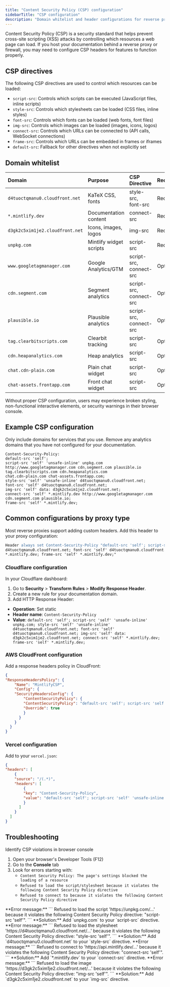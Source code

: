 ```yaml
---
title: "Content Security Policy (CSP) configuration"
sidebarTitle: "CSP configuration"
description: "Domain whitelist and header configurations for reverse proxies, firewalls, and networks that enforce strict security policies."
---
```


Content Security Policy (CSP) is a security standard that helps prevent cross-site scripting (XSS) attacks by controlling which resources a web page can load. If you host your documentation behind a reverse proxy or firewall, you may need to configure CSP headers for features to function properly.

## CSP directives

The following CSP directives are used to control which resources can be loaded:

- `script-src`: Controls which scripts can be executed (JavaScript files, inline scripts)
- `style-src`: Controls which stylesheets can be loaded (CSS files, inline styles)  
- `font-src`: Controls which fonts can be loaded (web fonts, font files)
- `img-src`: Controls which images can be loaded (images, icons, logos)
- `connect-src`: Controls which URLs can be connected to (API calls, WebSocket connections)
- `frame-src`: Controls which URLs can be embedded in frames or iframes
- `default-src`: Fallback for other directives when not explicitly set

## Domain whitelist

| Domain | Purpose | CSP Directive | Required |
|:-------|:--------|:--------------|:-------|
| `d4tuoctqmanu0.cloudfront.net` | KaTeX CSS, fonts | style-src, font-src | Required |
| `*.mintlify.dev` | Documentation content | connect-src | Required |
| `d3gk2c5xim1je2.cloudfront.net` | Icons, images, logos | img-src | Required |
| `unpkg.com` | Mintlify widget scripts | script-src | Required |
| `www.googletagmanager.com` | Google Analytics/GTM | script-src, connect-src | Optional |
| `cdn.segment.com` | Segment analytics | script-src, connect-src | Optional |
| `plausible.io` | Plausible analytics | script-src, connect-src | Optional |
| `tag.clearbitscripts.com` | Clearbit tracking | script-src | Optional |
| `cdn.heapanalytics.com` | Heap analytics | script-src | Optional |
| `chat.cdn-plain.com` | Plain chat widget | script-src | Optional |
| `chat-assets.frontapp.com` | Front chat widget | script-src | Optional |

Without proper CSP configuration, users may experience broken styling, non-functional interactive elements, or security warnings in their browser console.

## Example CSP configuration

<Note>
  Only include domains for services that you use. Remove any analytics domains that you have not configured for your documentation.
</Note>

```
Content-Security-Policy:
default-src 'self';
script-src 'self' 'unsafe-inline' unpkg.com http://www.googletagmanager.com cdn.segment.com plausible.io tag.clearbitscripts.com cdn.heapanalytics.com
chat.cdn-plain.com chat-assets.frontapp.com;
style-src 'self' 'unsafe-inline' d4tuoctqmanu0.cloudfront.net;
font-src 'self' d4tuoctqmanu0.cloudfront.net;
img-src 'self' data: d3gk2c5xim1je2.cloudfront.net;
connect-src 'self' *.mintlify.dev http://www.googletagmanager.com cdn.segment.com plausible.io;
frame-src 'self' *.mintlify.dev;
```

## Common configurations by proxy type

Most reverse proxies support adding custom headers. Add this header to your proxy configuration:

```apache
Header always set Content-Security-Policy "default-src 'self'; script-src 'self' 'unsafe-inline' unpkg.com; style-src 'self' 'unsafe-inline'
d4tuoctqmanu0.cloudfront.net; font-src 'self' d4tuoctqmanu0.cloudfront.net; img-src 'self' data: d3gk2c5xim1je2.cloudfront.net; connect-src 'self'
*.mintlify.dev; frame-src 'self' *.mintlify.dev;"
```

### Cloudflare configuration

In your Cloudflare dashboard:

1. Go to **Security** > **Transform Rules** > **Modify Response Header**.
2. Create a new rule for your documentation domain.
3. Add HTTP Response Header:
  - **Operation**: Set static
  - **Header name**: `Content-Security-Policy`
  - **Value**: `default-src 'self'; script-src 'self' 'unsafe-inline' unpkg.com; style-src 'self' 'unsafe-inline' d4tuoctqmanu0.cloudfront.net; font-src 'self' d4tuoctqmanu0.cloudfront.net; img-src 'self' data: d3gk2c5xim1je2.cloudfront.net; connect-src 'self' *.mintlify.dev; frame-src 'self' *.mintlify.dev;`

### AWS CloudFront configuration

Add a response headers policy in CloudFront:

```json
{
"ResponseHeadersPolicy": {
    "Name": "MintlifyCSP",
    "Config": {
    "SecurityHeadersConfig": {
        "ContentSecurityPolicy": {
        "ContentSecurityPolicy": "default-src 'self'; script-src 'self' 'unsafe-inline' unpkg.com; style-src 'self' 'unsafe-inline' d4tuoctqmanu0.cloudfront.net; font-src 'self' d4tuoctqmanu0.cloudfront.net; img-src 'self' data: d3gk2c5xim1je2.cloudfront.net; connect-src 'self' *.mintlify.dev; frame-src 'self' *.mintlify.dev;",
        "Override": true
        }
      }
    }
  }
}
```

### Vercel configuration

Add to your `vercel.json`:

```json
{
"headers": [
    {
    "source": "/(.*)",
    "headers": [
        {
        "key": "Content-Security-Policy",
        "value": "default-src 'self'; script-src 'self' 'unsafe-inline' unpkg.com; style-src 'self' 'unsafe-inline' d4tuoctqmanu0.cloudfront.net; font-src 'self' d4tuoctqmanu0.cloudfront.net; img-src 'self' data: d3gk2c5xim1je2.cloudfront.net; connect-src 'self' *.mintlify.dev; frame-src 'self' *.mintlify.dev;"
        }
      ]
    }
  ]
}
```

## Troubleshooting

Identify CSP violations in browser console

1. Open your browser's Developer Tools (F12)
2. Go to the **Console** tab
3. Look for errors starting with:
    - `Content Security Policy: The page's settings blocked the loading of a resource`
    - `Refused to load the script/stylesheet because it violates the following Content Security Policy directive`
    - `Refused to connect to because it violates the following Content Security Policy directive`

<AccordionGroup>
  <Accordion title="Script loading errors">
    **Error message:**
    ```
    Refused to load the script 'https://unpkg.com/...' because it violates the following Content Security Policy directive: "script-src 'self'".
    ```
    **Solution:** Add `unpkg.com` to your `script-src` directive.
  </Accordion>

  <Accordion title="Style loading errors">
    **Error message:**
    ```
    Refused to load the stylesheet 'https://d4tuoctqmanu0.cloudfront.net/...' because it violates the following Content Security Policy directive: "style-src 'self'".
    ```
    **Solution:** Add `d4tuoctqmanu0.cloudfront.net` to your `style-src` directive.
  </Accordion>

  <Accordion title="Connection errors">
    **Error message:**
    ```
    Refused to connect to 'https://api.mintlify.dev/...' because it violates the following Content Security Policy directive: "connect-src 'self'".
    ```
    **Solution:** Add `*.mintlify.dev` to your `connect-src` directive.
  </Accordion>

  <Accordion title="Image loading errors">
    **Error message:**
    ```
    Refused to load the image 'https://d3gk2c5xim1je2.cloudfront.net/...' because it violates the following Content Security Policy directive: "img-src 'self'".
    ```
    **Solution:** Add `d3gk2c5xim1je2.cloudfront.net` to your `img-src` directive.
  </Accordion>
</AccordionGroup>
